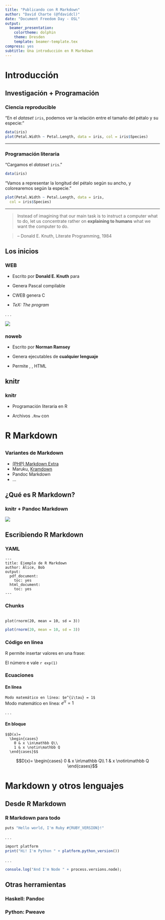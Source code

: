 ```yaml
---
title: "Publicando con R Markdown"
author: "David Charte (@fdavidcl)"
date: "Document Freedom Day - OSL"
output:
  beamer_presentation:
    colortheme: dolphin
    theme: Dresden
    template: beamer-template.tex
compress: yes
subtitle: Una introducción en R Markdown
---
```



# Introducción

## Investigación + Programación

### Ciencia reproducible

"En el *dataset* `iris`, podemos ver la relación entre el tamaño
del pétalo y su especie:"

```r
data(iris)
plot(Petal.Width ~ Petal.Length, data = iris, col = iris$Species)
```

---------------

### Programación literaria

"Cargamos el *dataset* `iris`."
```R
data(iris)
```

"Vamos a representar la longitud del pétalo según
su ancho, y colorearemos según la especie."
```R
plot(Petal.Width ~ Petal.Length, data = iris, 
  col = iris$Species)
```

--------------

> Instead of imagining that our main task is to instruct a computer what to do, let us concentrate rather on **explaining to humans** what we want the computer to do. 

> -- Donald E. Knuth, Literate Programming, 1984

## Los inicios

### WEB

* Escrito por **Donald E. Knuth** para \TeX

* Genera Pascal compilable

* CWEB genera C

* *TeX: The program*

. . .

![](texception.png)

### noweb

* Escrito por **Norman Ramsey**

* Genera ejecutables de **cualquier lenguaje**

* Permite \TeX, \LaTeX, HTML

## knitr

### knitr

* Programación literaria en R

* Archivos `.Rnw` con \LaTeX



# R Markdown

## 

### Variantes de Markdown

* [(PHP) Markdown Extra](https://michelf.ca/projects/php-markdown/extra/)
* Maruku, [Kramdown](http://kramdown.gettalong.org/)
* Pandoc Markdown
* ...

## ¿Qué es R Markdown?

### knitr + Pandoc Markdown

![](rmdsite.png)

## Escribiendo R Markdown

### YAML

~~~
---
title: Ejemplo de R Markdown
author: Alice, Bob
output: 
  pdf_document:
    toc: yes
  html_document:
    toc: yes
---
~~~

### Chunks

\texttt{\`}\texttt{\`}\texttt{\`}\texttt{\{r, echo=FALSE, eval=TRUE\}}  
`plot(rnorm(20, mean = 10, sd = 3))`  
\texttt{\`}\texttt{\`}\texttt{\`}

```r
plot(rnorm(20, mean = 10, sd = 3))
```

### Código en línea

R permite insertar valores en una frase:

\texttt{El número e vale \`}\texttt{r exp(1)}\texttt{\`}

El número e vale `r exp(1)`

### Ecuaciones

#### En línea

`Modo matemático en línea: $e^{i\tau} = 1$`  
Modo matemático en línea: $e^{i\tau} = 1$

. . .

#### En bloque

\columnsbegin

\column{0.5\textwidth}


```
$$D(x)= 
  \begin{cases}
    0 & x \in\mathbb Q\\
    1 & x \notin\mathbb Q
  \end{cases}$$
```

\column{0.5\textwidth}

$$D(x)= 
  \begin{cases}
    0 & x \in\mathbb Q\\
    1 & x \notin\mathbb Q
  \end{cases}$$
  
\columnsend

# Markdown y otros lenguajes

## Desde R Markdown

### R Markdown para todo

```r
puts "Hello world, I'm Ruby #{RUBY_VERSION}!"
```

. . .

```r
import platform
print("Hi! I'm Python " + platform.python_version())
```

. . .

```r
console.log("And I'm Node " + process.versions.node);
```

## Otras herramientas

### Haskell: Pandoc

### Python: Pweave